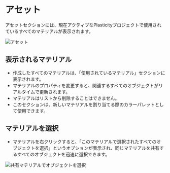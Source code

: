 # アセット

アセットセクションには、現在アクティブなPlasticityプロジェクトで使用されているすべてのマテリアルが表示されます。

![アセット](/img/assets.png)

## 表示されるマテリアル

- 作成したすべてのマテリアルは、「使用されているマテリアル」セクションに表示されます。
- マテリアルのプロパティを変更すると、関連するすべてのオブジェクトがリアルタイムで更新されます。
- マテリアルはリストから削除することはできません。
- このセクションは、新しいマテリアルを割り当てる際のカラーパレットとして使用できます。

## マテリアルを選択

- マテリアルを右クリックすると、「このマテリアルで選択されたすべてのオブジェクトを選択」というオプションが表示され、同じマテリアルを共有するすべてのオブジェクトを迅速に選択できます。

![共有マテリアルでオブジェクトを選択](/img/assets-select-materials.png)
